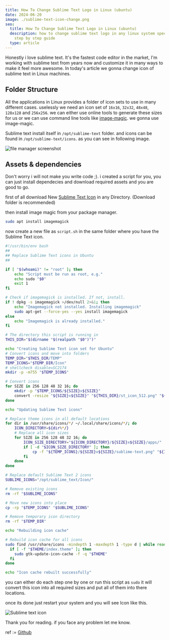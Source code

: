 ```yaml
---
title: How To Change Sublime Text Logo in Linux (ubuntu)
date: 2024-06-20
image: ./sublime-text-icon-change.png
seo:
  title: How To Change Sublime Text Logo in Linux (ubuntu)
  description: how to change sublime text logo in any linux system specially on ubuntu.
    step by step guide
  type: article
---
```


Honestly i love sublime text. It's the fastest code editor in the market, I'm working with sublime text from years now and customize it in many ways to make it feel more awesome. In today's article we gonna change icon of sublime text in Linux machines.

## Folder Structure

All the applications in Linux provides a folder of icon sets to use in many different cases. uselessly we need an icon set of `16x16`, `32x32`, `48x48`, `128x128` and `256x256`. we can either use online tools to generate these sizes for us or we can use command line tools like [image-magic](https://imagemagick.org/index.php). we gonna use image-magic.

Sublime text install itself in `/opt/sublime-text` folder. and icons can be found in `/opt/sublime-text/icons`. as you can see in following image.

![file manager screenshot](file-manager.png)

## Assets & dependencies

Don't worry i will not make you write code ;). i created a script for you, you can just install dependecies and download required assets and you are good to go.

first of all download New [Sublime Text Icon](st_icon_512.png) in any Directory. (Download folder is recommended)

then install image magic from your package manager.

```sh
sudo apt install imagemagick
```

now create a new file as `script.sh` in the same folder where you have the Sublime Text icon.

```sh
#!/usr/bin/env bash
##
## Replace Sublime Text icons in Ubuntu
##

if [ "$(whoami)" != "root" ]; then
    echo "Script must be run as root, e.g."
    echo sudo "$0"
    exit 1
fi

# Check if imagemagick is installed. If not, install.
if ! dpkg -s imagemagick >/dev/null 2>&1; then
    echo "Imagemagick not installed. Installing imagemagick"
    sudo apt-get --force-yes --yes install imagemagick
else
    echo "Imagemagick is already installed."
fi

# The directory this script is running in
THIS_DIR="$(dirname "$(realpath "$0")")"

echo "Creating Sublime Text icon set for Ubuntu"
# Convert icons and move into folders
TEMP_DIR="$THIS_DIR/TEMP"
TEMP_ICONS="$TEMP_DIR/Icon"
# shellcheck disable=SC2174
mkdir -p -m755 "$TEMP_ICONS"

# Convert icons
for SIZE in 256 128 48 32 16; do
    mkdir -p "$TEMP_ICONS/${SIZE}x${SIZE}"
    convert -resize "${SIZE}x${SIZE}" "${THIS_DIR}/st_icon_512.png" "${TEMP_ICONS}/${SIZE}x${SIZE}/sublime-text.png"
done

echo "Updating Sublime Text icons"

# Replace theme icons in all default locations
for dir in /usr/share/icons/*/ ~/.local/share/icons/*/; do
    ICON_DIRECTORY=${dir%*/}
    # Replace all icon sizes
    for SIZE in 256 128 48 32 16; do
        ICON_SIZE_DIRECTORY="${ICON_DIRECTORY}/${SIZE}x${SIZE}/apps/"
        if [ -d "$ICON_SIZE_DIRECTORY" ]; then
            cp -f "${TEMP_ICONS}/${SIZE}x${SIZE}/sublime-text.png" "${ICON_SIZE_DIRECTORY}/sublime-text.png"
        fi
    done
done

# Replace default Sublime Text 2 icons
SUBLIME_ICONS="/opt/sublime_text/Icon/"

# Remove existing icons
rm -rf "$SUBLIME_ICONS"

# Move new icons into place
cp -rp "$TEMP_ICONS" "$SUBLIME_ICONS"

# Remove temporary icon directory
rm -rf "$TEMP_DIR"

echo "Rebuilding icon cache"

# Rebuild icon cache for all icons
sudo find /usr/share/icons -mindepth 1 -maxdepth 1 -type d | while read -r THEME; do
  if [ -f "$THEME/index.theme" ]; then
    sudo gtk-update-icon-cache -f -q "$THEME"
  fi
done

echo "Icon cache rebuilt successfully"
```

you can either do each step one by one or run this script as `sudo` it will convert this icon into all required sizes and put all of them into there locations.

once its done just restart your system and you will see Icon like this.

![Sublime text icon](final-result.png)

Thank you for reading. if you face any problem let me know.

ref := [Github](https://gist.github.com/gxanshu/8c60aad3c5b300cf49ec1c0b4ab5a301)
